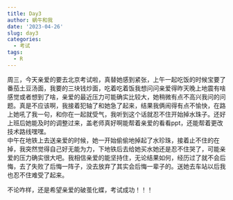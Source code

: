 ```yaml
---
title: Day3
author: 蜗牛和我
date: '2023-04-26'
slug: day3
categories:
  - 考试
tags: 
  - R
---
```


  周三，今天亲爱的要去北京考试啦，真替她感到紧张，上午一起吃饭的时候宝要了番茄土豆汤面，我要的三块钱炒面，吃着吃着饭我想问问亲爱得昨天晚上地震有啥感觉或者想到了啥，亲爱的最近压力可能确实比较大，她稍微有点不高兴我问的问题。真是不应该啊，我接着犯轴了和她急了起来，结果我俩闹得有点不愉快，在路上她吼了我一句，和你在一起就受气，我听到这个话就忍不住开始掉水珠子。还好上班后她能及时的调整过来，盖老师真好啊能帮着亲爱的看看ppt，还能帮着更改技术路线嘿嘿。  
  中午在地铁上去送亲爱的时候，她一开始偷偷地掉起了水珍珠，接着止不住的在掉，我突然觉得自己好无能为力，下地铁后去给她买水她还是忍不住哭了，可能亲爱的压力确实很大吧。我相信亲爱的能坚持住，无论结果如何，经历过了就不会后悔，去了失败了后悔一阵子，没去放弃了其实会后悔一辈子的。送她去车站以后我也忍不住难受了起来。
  
  不论咋样，还是希望亲爱的破茧化蝶，考试成功！！！



